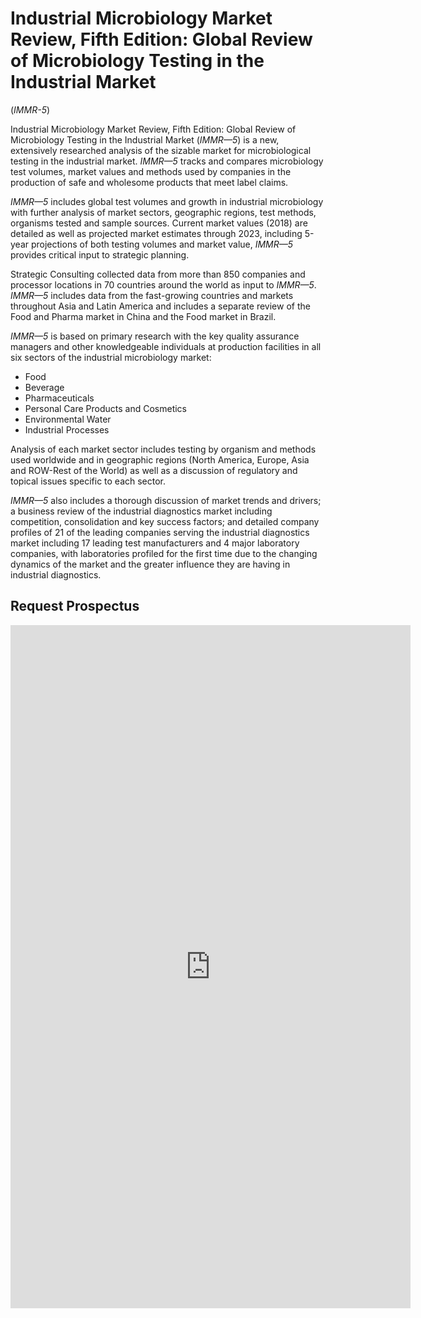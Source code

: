 # Industrial Microbiology Market Review, Fifth Edition: Global Review of Microbiology Testing in the Industrial Market

(*IMMR-5*)

Industrial Microbiology Market Review, Fifth Edition: Global Review of Microbiology Testing in the Industrial Market (*IMMR—5*) is a new, extensively researched analysis of the sizable market for microbiological testing in the industrial market. *IMMR—5* tracks and compares microbiology test volumes, market values and methods used by companies in the production of safe and wholesome products that meet label claims.

*IMMR—5* includes global test volumes and growth in industrial microbiology with further analysis of market sectors, geographic regions, test methods, organisms tested and sample sources. Current market values (2018) are detailed as well as projected market estimates through 2023, including 5-year projections of both testing volumes and market value, *IMMR—5* provides critical input to strategic planning.

Strategic Consulting collected data from more than 850 companies and processor locations in 70 countries around the world as input to *IMMR—5*. *IMMR—5* includes data from the fast-growing countries and markets throughout Asia and Latin America and includes a separate review of the Food and Pharma market in China and the Food market in Brazil.

*IMMR—5* is based on primary research with the key quality assurance managers and other knowledgeable individuals at production facilities in all six sectors of the industrial microbiology market:

- Food
- Beverage
- Pharmaceuticals
- Personal Care Products and Cosmetics
- Environmental Water
- Industrial Processes

Analysis of each market sector includes testing by organism and methods used worldwide and in geographic regions (North America, Europe, Asia and ROW-Rest of the World) as well as a discussion of regulatory and topical issues specific to each sector.

*IMMR—5* also includes a thorough discussion of market trends and drivers; a business review of the industrial diagnostics market including competition, consolidation and key success factors; and detailed company profiles of 21 of the leading companies serving the industrial diagnostics market including 17 leading test manufacturers and 4 major laboratory companies, with laboratories profiled for the first time due to the changing dynamics of the market and the greater influence they are having in industrial diagnostics.

## Request Prospectus

<iframe src="https://docs.google.com/forms/d/e/1FAIpQLSfhuO3Wxvnv3rJF5_wsdHRtH6vYoT7KK9ypugeoS5ILL5Lj7Q/viewform?embedded=true" width="640" height="1093" frameborder="0" marginheight="0" marginwidth="0">Loading…</iframe>